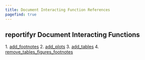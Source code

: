 ```yaml
---
title: Document Interacting Function References
pagefind: true
---
```



## reportifyr Document Interacting Functions

<Steps>
1. <a href={`${import.meta.env.BASE_URL}/reference/document_interacting/add_footnotes/`}>add_footnotes</a>
2. <a href={`${import.meta.env.BASE_URL}/reference/document_interacting/add_plots/`}>add_plots</a>
3. <a href={`${import.meta.env.BASE_URL}/reference/document_interacting/add_tables/`}>add_tables</a>
4. <a href={`${import.meta.env.BASE_URL}/reference/document_interacting/remove_tables_figures_footnotes/`}>remove_tables_figures_footnotes</a>
</Steps>
